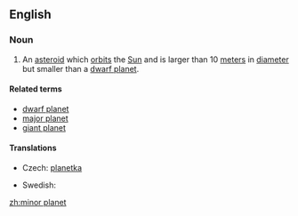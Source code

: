 ==English==

===Noun===
{{wikipedia}}
{{en-noun|sg=[[minor]] [[planet]]}}

# {{astronomy}} An [[asteroid]] which [[orbit]]s the [[Sun]] and is larger than 10 [[meter]]s in [[diameter]] but smaller than a [[dwarf planet]].

====Related terms====
* [[dwarf planet]]
* [[major planet]]
* [[giant planet]]

====Translations====
{{trans-top|celestial body}}
* Czech: [[planetka]] {{f}}
{{trans-mid}}
* Swedish: {{t-|sv|småplanet|c}}
{{trans-bottom}}

[[zh:minor planet]]
